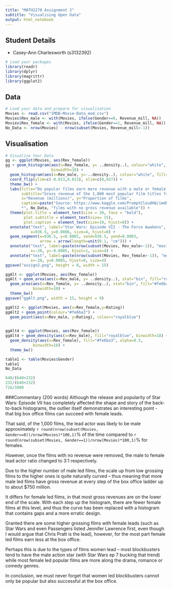 ```yaml
---
title: "MATH2270 Assignment 2"
subtitle: "Visualising Open Data"
output: html_notebook
---
```


## Student Details

* Casey-Ann Charlesworth (s3132392)

```r
# Load your packages
library(readr)
library(dplyr)
library(magrittr)
library(ggplot2)
```

## Data

```r
# Load your data and prepare for visualisation
Movies <- read.csv("IMDB-Movie-Data_mod.csv")
Movies$Rev_male <- with(Movies, ifelse(Gender==0, Revenue_mill, NA))
Movies$Rev_female <- with(Movies, ifelse(Gender==1, Revenue_mill, NA))
No_Data <- nrow(Movies) - nrow(subset(Movies, Revenue_mill>-1))
```

## Visualisation
```r
# Visualise Your Data
gg <- ggplot(Movies, aes(Rev_female))
gg + geom_histogram(aes(x=Rev_female, y= ..density..), colour="white", fill="#fe6ba3", 
                    binwidth=18) +
  geom_histogram(aes(x=Rev_male, y=-..density..), colour="white", fill="royalblue", binwidth=18) +
  coord_flip(ylim=c(-0.013,0.013), xlim=c(0,937)) + 
  theme_bw() +
  labs(title="Do popular films earn more revenue with a male or female lead?", 
       subtitle="Gross revenue of the 1,000 most popular film titles from 2006 to 2016*",
       x="Revenue (millions)", y="Proportion of films", 
       caption=paste("Source: https://www.kaggle.com/PromptCloudHQ/imdb-data \n
       *", No_Data, "films with no gross revenue available")) +
  theme(plot.title = element_text(size = 30, face = "bold"),
        plot.subtitle = element_text(size= 15),
        plot.caption = element_text(size=10, hjust=0)) +
  annotate("text", label="Star Wars: Episode VII - The Force Awakens", 
           x=936.5, y=0.0006, size=4, hjust=0) +
  geom_segment(x=936.5, y=0.0005, xend=936.5, yend=0.0003, 
               arrow = arrow(length=unit(0.1, "cm"))) +
  annotate("text", label=paste(nrow(subset(Movies, Rev_male>-1)), "movies with male leads"), 
           x=-20, y=-0.0005, hjust=1, size=4) +
  annotate("text", label=paste(nrow(subset(Movies, Rev_female>-1)), "movies with female leads"),
           x=-20, y=0.0005, hjust=0, size=4)
ggsave("assign2.png", height = 8, width = 15)

```

```r
ggAlt <- ggplot(Movies, aes(Rev_female))
ggAlt + geom_area(aes(x=Rev_male, y= ..density..), stat="bin", fill="royalblue", binwidth=10) +
  geom_area(aes(x=Rev_female, y= ..density..), stat="bin", fill="#fe6ba3", alpha=0.7, 
            binwidth=10) +
  theme_bw()
ggsave("ggAlt.png", width = 15, height = 9)
```

```r
ggAlt2 <- ggplot(Movies, aes(x=Rev_female,y=Rating))
ggAlt2 + geom_point(colour="#fe6ba3") +
  geom_point(aes(x=Rev_male, y=Rating), colour="royalblue")
  
```

```r
ggAlt4 <- ggplot(Movies, aes(Rev_female))
ggAlt4 + geom_density(aes(x=Rev_male), fill="royalblue", binwidth=18) +
  geom_density(aes(x=Rev_female), fill="#fe6ba3", alpha=0.3, 
            binwidth=18) +
  theme_bw()
```

```r
table1 <- table(Movies$Gender)
table1
No_Data

640/(640+232)
232/(640+232)
716/1000
```

###Commentary (200 words)
Although the release and popularity of Star Wars: Episode VII has completely affected the shape and story of the back-to-back histograms, the outlier itself demonstrates an interesting point - that big box office films can succeed with female leads.

That said, of the 1,000 films, the lead actor was likely to be male approximately `r round(nrow(subset(Movies, Gender==0))/nrow(Movies)*100,1)`% of the time compared to `r round(nrow(subset(Movies, Gender==1))/nrow(Movies)*100,1)`% for females. 

However, once the films with no revenue were removed, the male to female lead actor ratio changed to 3:1 respectively. 

Due to the higher number of male led films, the scale up from low grossing films to the higher ones is quite naturally curved – thus meaning that more male led films have gross revenue at every step of the box office ladder up to about $750 million.

It differs for female led films, in that most gross revenues are on the lower end of the scale. With each step up the histogram, there are fewer female films at this level, and thus the curve has been replaced with a histogram that contains gaps and a more erratic design.

Granted there are some higher grossing films with female leads (such as Star Wars and even Passengers listed Jennifer Lawrence first, even though I would argue that Chris Pratt is the lead), however, for the most part female led films earn less at the box office.

Perhaps this is due to the types of films women lead – most blockbusters tend to have the male action star (with Star Wars ep 7 bucking that trend) while most female led popular films are more along the drama, romance or comedy genres.

In conclusion, we must never forget that women led blockbusters cannot only be popular but also successful at the box office.

